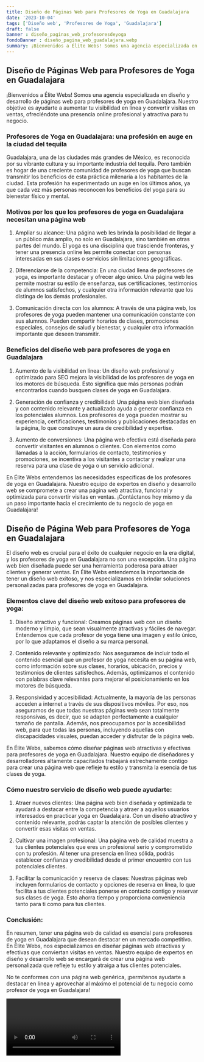```yaml
---
title: Diseño de Páginas Web para Profesores de Yoga en Guadalajara
date: '2023-10-04'
tags: ['Diseño web', 'Profesores de Yoga', 'Guadalajara']
draft: false
banner : diseño_paginas_web_profesoresdeyoga
fondoBanner : diseño_pagina_web_guadalajara.webp
summary: ¡Bienvenidos a Élite Webs! Somos una agencia especializada en diseño y desarrollo de páginas web para profesores de yoga en Guadalajara. Nuestro objetivo es ayudarte a aumentar tu visibilidad en línea y convertir visitas en ventas, ofreciéndote una presencia online profesional y atractiva para tu negocio.
---
```


## Diseño de Páginas Web para Profesores de Yoga en Guadalajara

¡Bienvenidos a Élite Webs! Somos una agencia especializada en diseño y desarrollo de páginas web para profesores de yoga en Guadalajara. Nuestro objetivo es ayudarte a aumentar tu visibilidad en línea y convertir visitas en ventas, ofreciéndote una presencia online profesional y atractiva para tu negocio.

### Profesores de Yoga en Guadalajara: una profesión en auge en la ciudad del tequila

Guadalajara, una de las ciudades más grandes de México, es reconocida por su vibrante cultura y su importante industria del tequila. Pero también es hogar de una creciente comunidad de profesores de yoga que buscan transmitir los beneficios de esta práctica milenaria a los habitantes de la ciudad. Esta profesión ha experimentado un auge en los últimos años, ya que cada vez más personas reconocen los beneficios del yoga para su bienestar físico y mental.

### Motivos por los que los profesores de yoga en Guadalajara necesitan una página web

1. Ampliar su alcance: Una página web les brinda la posibilidad de llegar a un público más amplio, no solo en Guadalajara, sino también en otras partes del mundo. El yoga es una disciplina que trasciende fronteras, y tener una presencia online les permite conectar con personas interesadas en sus clases o servicios sin limitaciones geográficas.

2. Diferenciarse de la competencia: En una ciudad llena de profesores de yoga, es importante destacar y ofrecer algo único. Una página web les permite mostrar su estilo de enseñanza, sus certificaciones, testimonios de alumnos satisfechos, y cualquier otra información relevante que los distinga de los demás profesionales.

3. Comunicación directa con los alumnos: A través de una página web, los profesores de yoga pueden mantener una comunicación constante con sus alumnos. Pueden compartir horarios de clases, promociones especiales, consejos de salud y bienestar, y cualquier otra información importante que deseen transmitir.

### Beneficios del diseño web para profesores de yoga en Guadalajara

1. Aumento de la visibilidad en línea: Un diseño web profesional y optimizado para SEO mejora la visibilidad de los profesores de yoga en los motores de búsqueda. Esto significa que más personas podrán encontrarlos cuando busquen clases de yoga en Guadalajara.

2. Generación de confianza y credibilidad: Una página web bien diseñada y con contenido relevante y actualizado ayuda a generar confianza en los potenciales alumnos. Los profesores de yoga pueden mostrar su experiencia, certificaciones, testimonios y publicaciones destacadas en la página, lo que construye un aura de credibilidad y expertise.

3. Aumento de conversiones: Una página web efectiva está diseñada para convertir visitantes en alumnos o clientes. Con elementos como llamadas a la acción, formularios de contacto, testimonios y promociones, se incentiva a los visitantes a contactar y realizar una reserva para una clase de yoga o un servicio adicional.

En Élite Webs entendemos las necesidades específicas de los profesores de yoga en Guadalajara. Nuestro equipo de expertos en diseño y desarrollo web se compromete a crear una página web atractiva, funcional y optimizada para convertir visitas en ventas. ¡Contáctanos hoy mismo y da un paso importante hacia el crecimiento de tu negocio de yoga en Guadalajara!

<GifSeo />

<Cta />

## Diseño de Página Web para Profesores de Yoga en Guadalajara

El diseño web es crucial para el éxito de cualquier negocio en la era digital, y los profesores de yoga en Guadalajara no son una excepción. Una página web bien diseñada puede ser una herramienta poderosa para atraer clientes y generar ventas. En Élite Webs entendemos la importancia de tener un diseño web exitoso, y nos especializamos en brindar soluciones personalizadas para profesores de yoga en Guadalajara.

### Elementos clave del diseño web exitoso para profesores de yoga:

1. Diseño atractivo y funcional: Creamos páginas web con un diseño moderno y limpio, que sean visualmente atractivas y fáciles de navegar. Entendemos que cada profesor de yoga tiene una imagen y estilo único, por lo que adaptamos el diseño a su marca personal.

2. Contenido relevante y optimizado: Nos aseguramos de incluir todo el contenido esencial que un profesor de yoga necesita en su página web, como información sobre sus clases, horarios, ubicación, precios y testimonios de clientes satisfechos. Además, optimizamos el contenido con palabras clave relevantes para mejorar el posicionamiento en los motores de búsqueda.

3. Responsividad y accesibilidad: Actualmente, la mayoría de las personas acceden a internet a través de sus dispositivos móviles. Por eso, nos aseguramos de que todas nuestras páginas web sean totalmente responsivas, es decir, que se adapten perfectamente a cualquier tamaño de pantalla. Además, nos preocupamos por la accesibilidad web, para que todas las personas, incluyendo aquellas con discapacidades visuales, puedan acceder y disfrutar de la página web.

En Élite Webs, sabemos cómo diseñar páginas web atractivas y efectivas para profesores de yoga en Guadalajara. Nuestro equipo de diseñadores y desarrolladores altamente capacitados trabajará estrechamente contigo para crear una página web que refleje tu estilo y transmita la esencia de tus clases de yoga. 

### Cómo nuestro servicio de diseño web puede ayudarte:

1. Atraer nuevos clientes: Una página web bien diseñada y optimizada te ayudará a destacar entre la competencia y atraer a aquellos usuarios interesados en practicar yoga en Guadalajara. Con un diseño atractivo y contenido relevante, podrás captar la atención de posibles clientes y convertir esas visitas en ventas.

2. Cultivar una imagen profesional: Una página web de calidad muestra a tus clientes potenciales que eres un profesional serio y comprometido con tu profesión. Al tener una presencia en línea sólida, podrás establecer confianza y credibilidad desde el primer encuentro con tus potenciales clientes.

3. Facilitar la comunicación y reserva de clases: Nuestras páginas web incluyen formularios de contacto y opciones de reserva en línea, lo que facilita a tus clientes potenciales ponerse en contacto contigo y reservar sus clases de yoga. Esto ahorra tiempo y proporciona conveniencia tanto para ti como para tus clientes.

### Conclusión:

En resumen, tener una página web de calidad es esencial para profesores de yoga en Guadalajara que desean destacar en un mercado competitivo. En Élite Webs, nos especializamos en diseñar páginas web atractivas y efectivas que conviertan visitas en ventas. Nuestro equipo de expertos en diseño y desarrollo web se encargará de crear una página web personalizada que refleje tu estilo y atraiga a tus clientes potenciales.

No te conformes con una página web genérica, ¡permítenos ayudarte a destacar en línea y aprovechar al máximo el potencial de tu negocio como profesor de yoga en Guadalajara!

<Video />

<CtaBot job='Profesores de Yoga' city='Guadalajara'/>

<Gmaps query='Guadalajara+españa+maps' />